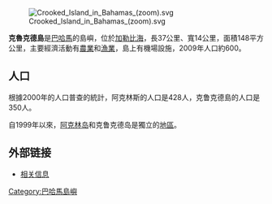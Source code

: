 [[Image:Crooked_Island_in_Bahamas_(zoom).svg|right]]

'''克魯克德島'''是[[巴哈馬|巴哈馬]]的島嶼，位於[[加勒比海|加勒比海]]，長37公里、寬14公里，面積148平方公里，主要經濟活動有[[農業|農業]]和[[漁業|漁業]]，島上有機場設施，2009年人口約600。

==人口==
根據2000年的人口普查的統計，阿克林斯的人口是428人，克鲁克德島的人口是350人。

自1999年以來，[[阿克林岛|阿克林岛]]和克鲁克德岛是獨立的[[地區|地區]]。

==外部链接==
*[https://web.archive.org/web/20150505080248/http://www.bahamas.gov.bs/ 相关信息]

{{coord|22|45|N|74|13|W|region:BS_type:isle_source:GNS-enwiki|display=title}}

{{Bahamas-geo-stub}}
[[Category:巴哈馬島嶼|Category:巴哈馬島嶼]]